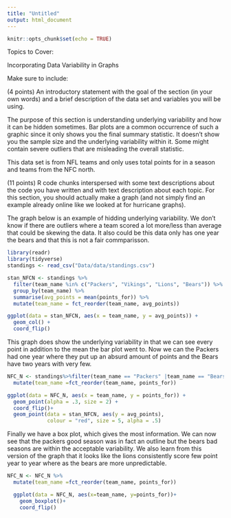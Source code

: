 ```yaml
---
title: "Untitled"
output: html_document
---
```


```r
knitr::opts_chunk$set(echo = TRUE)
```
Topics to Cover:

Incorporating Data Variability in Graphs

Make sure to include:

(4 points) An introductory statement with the goal of the section (in your own words) and a brief description of the data set and variables you will be using.

The purpose of this section is understanding underlying variability and how it can be hidden sometimes. Bar plots are a common occurrence of such a graphic since it only shows you the final summary statistic. It doesn't show you the sample size and the underlying variability within it. Some might contain severe outliers that are misleading the overall statistic.

This data set is from NFL teams and only uses total points for in a season and teams from the NFC north.

(11 points) R code chunks interspersed with some text descriptions about the code you have written and with text description about each topic. For this section, you should actually make a graph (and not simply find an example already online like we looked at for hurricane graphs).


The graph below is an example of hidding underlying variability. We don't know if there are outliers where a team scored a lot more/less than average that could be skewing the data. It also could be this data only has one year the bears and that this is not a fair commparisson. 
```r
library(readr)
library(tidyverse)
standings <- read_csv("Data/data/standings.csv")

stan_NFCN <- standings %>% 
  filter(team_name %in% c("Packers", "Vikings", "Lions", "Bears")) %>%
  group_by(team_name) %>%
  summarise(avg_points = mean(points_for)) %>%
  mutate(team_name = fct_reorder(team_name, avg_points))

ggplot(data = stan_NFCN, aes(x = team_name, y = avg_points)) +
  geom_col() +
  coord_flip()
```


This graph does show the underlying variability in that we can see every point in addition to the mean the bar plot went to. Now we can the Packers had one year where they put up an absurd amount of points and the Bears have two years with very few. 
```r
NFC_N <- standings%>%filter(team_name == "Packers" |team_name == "Bears" |team_name == "Vikings" |team_name == "Lions" )%>%
  mutate(team_name =fct_reorder(team_name, points_for))

ggplot(data = NFC_N, aes(x = team_name, y = points_for)) +
  geom_point(alpha = .3, size = 2) +
  coord_flip()+
  geom_point(data = stan_NFCN, aes(y = avg_points),
             colour = "red", size = 5, alpha = .5)
```


Finally we have a box plot, which gives the most information. We can now see that the packers good season was in fact an outline but the bears bad seasons are within the acceptable variability. We also learn from this version of the graph that it looks like the lions consistently score few point year to year where as the bears are more unpredictable.
```r
NFC_N <- NFC_N %>%
  mutate(team_name =fct_reorder(team_name, points_for))

  ggplot(data = NFC_N, aes(x=team_name, y=points_for))+
    geom_boxplot()+
    coord_flip()

```

